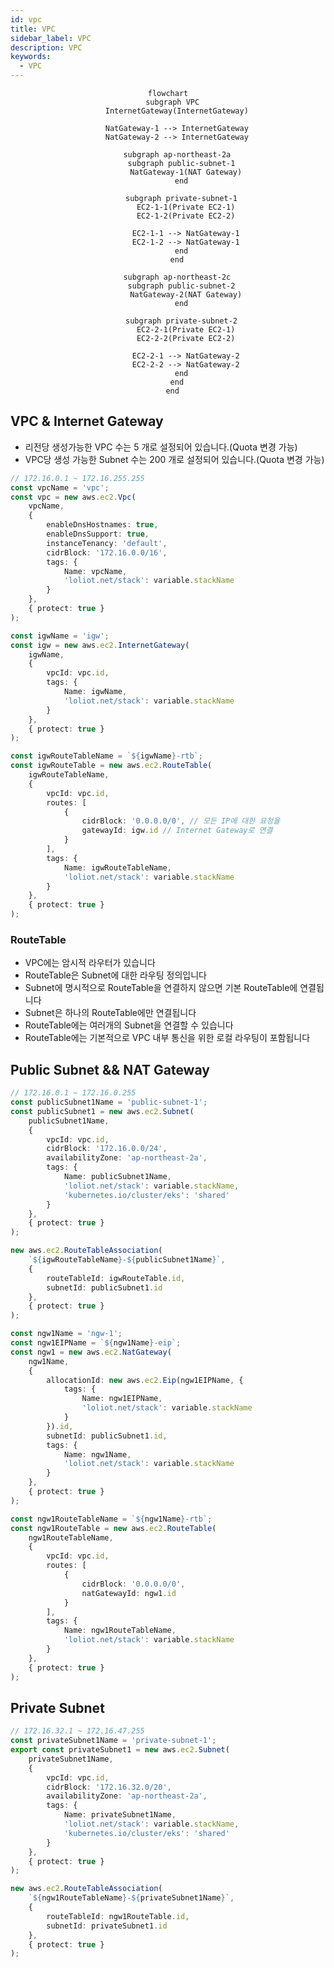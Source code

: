 ```yaml
---
id: vpc
title: VPC
sidebar_label: VPC
description: VPC
keywords:
  - VPC
---
```


<center>

```mermaid
flowchart
  subgraph VPC
    InternetGateway(InternetGateway)

    NatGateway-1 --> InternetGateway
    NatGateway-2 --> InternetGateway

    subgraph ap-northeast-2a
      subgraph public-subnet-1
        NatGateway-1(NAT Gateway)
      end

      subgraph private-subnet-1
        EC2-1-1(Private EC2-1)
        EC2-1-2(Private EC2-2)

        EC2-1-1 --> NatGateway-1
        EC2-1-2 --> NatGateway-1
      end
    end

    subgraph ap-northeast-2c
      subgraph public-subnet-2
        NatGateway-2(NAT Gateway)
      end

      subgraph private-subnet-2
        EC2-2-1(Private EC2-1)
        EC2-2-2(Private EC2-2)

        EC2-2-1 --> NatGateway-2
        EC2-2-2 --> NatGateway-2
      end
    end
  end
```

</center>

## VPC & Internet Gateway

- 리전당 생성가능한 VPC 수는 5 개로 설정되어 있습니다.(Quota 변경 가능)
- VPC당 생성 가능한 Subnet 수는 200 개로 설정되어 있습니다.(Quota 변경 가능)

```typescript
// 172.16.0.1 ~ 172.16.255.255
const vpcName = 'vpc';
const vpc = new aws.ec2.Vpc(
	vpcName,
	{
		enableDnsHostnames: true,
		enableDnsSupport: true,
		instanceTenancy: 'default',
		cidrBlock: '172.16.0.0/16',
		tags: {
			Name: vpcName,
			'loliot.net/stack': variable.stackName
		}
	},
	{ protect: true }
);

const igwName = 'igw';
const igw = new aws.ec2.InternetGateway(
	igwName,
	{
		vpcId: vpc.id,
		tags: {
			Name: igwName,
			'loliot.net/stack': variable.stackName
		}
	},
	{ protect: true }
);

const igwRouteTableName = `${igwName}-rtb`;
const igwRouteTable = new aws.ec2.RouteTable(
	igwRouteTableName,
	{
		vpcId: vpc.id,
		routes: [
			{
				cidrBlock: '0.0.0.0/0', // 모든 IP에 대한 요청을
				gatewayId: igw.id // Internet Gateway로 연결
			}
		],
		tags: {
			Name: igwRouteTableName,
			'loliot.net/stack': variable.stackName
		}
	},
	{ protect: true }
);
```

### RouteTable

- VPC에는 암시적 라우터가 있습니다
- RouteTable은 Subnet에 대한 라우팅 정의입니다
- Subnet에 명시적으로 RouteTable을 연결하지 않으면 기본 RouteTable에 연결됩니다
- Subnet은 하나의 RouteTable에만 연결됩니다
- RouteTable에는 여러개의 Subnet을 연결할 수 있습니다
- RouteTable에는 기본적으로 VPC 내부 통신을 위한 로컬 라우팅이 포함됩니다

## Public Subnet && NAT Gateway

```typescript
// 172.16.0.1 ~ 172.16.0.255
const publicSubnet1Name = 'public-subnet-1';
const publicSubnet1 = new aws.ec2.Subnet(
	publicSubnet1Name,
	{
		vpcId: vpc.id,
		cidrBlock: '172.16.0.0/24',
		availabilityZone: 'ap-northeast-2a',
		tags: {
			Name: publicSubnet1Name,
			'loliot.net/stack': variable.stackName,
			'kubernetes.io/cluster/eks': 'shared'
		}
	},
	{ protect: true }
);

new aws.ec2.RouteTableAssociation(
	`${igwRouteTableName}-${publicSubnet1Name}`,
	{
		routeTableId: igwRouteTable.id,
		subnetId: publicSubnet1.id
	},
	{ protect: true }
);

const ngw1Name = 'ngw-1';
const ngw1EIPName = `${ngw1Name}-eip`;
const ngw1 = new aws.ec2.NatGateway(
	ngw1Name,
	{
		allocationId: new aws.ec2.Eip(ngw1EIPName, {
			tags: {
				Name: ngw1EIPName,
				'loliot.net/stack': variable.stackName
			}
		}).id,
		subnetId: publicSubnet1.id,
		tags: {
			Name: ngw1Name,
			'loliot.net/stack': variable.stackName
		}
	},
	{ protect: true }
);

const ngw1RouteTableName = `${ngw1Name}-rtb`;
const ngw1RouteTable = new aws.ec2.RouteTable(
	ngw1RouteTableName,
	{
		vpcId: vpc.id,
		routes: [
			{
				cidrBlock: '0.0.0.0/0',
				natGatewayId: ngw1.id
			}
		],
		tags: {
			Name: ngw1RouteTableName,
			'loliot.net/stack': variable.stackName
		}
	},
	{ protect: true }
);
```

## Private Subnet

```typescript
// 172.16.32.1 ~ 172.16.47.255
const privateSubnet1Name = 'private-subnet-1';
export const privateSubnet1 = new aws.ec2.Subnet(
	privateSubnet1Name,
	{
		vpcId: vpc.id,
		cidrBlock: '172.16.32.0/20',
		availabilityZone: 'ap-northeast-2a',
		tags: {
			Name: privateSubnet1Name,
			'loliot.net/stack': variable.stackName,
			'kubernetes.io/cluster/eks': 'shared'
		}
	},
	{ protect: true }
);

new aws.ec2.RouteTableAssociation(
	`${ngw1RouteTableName}-${privateSubnet1Name}`,
	{
		routeTableId: ngw1RouteTable.id,
		subnetId: privateSubnet1.id
	},
	{ protect: true }
);
```
